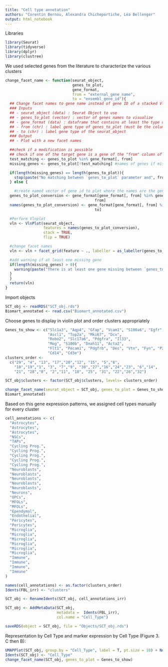 ```yaml
---
title: "Cell type annotation"
authors: "Corentin Bernou, Alexandra Chicheportiche, Léa Bellenger"
output: html_notebook
---
```

Libraries

```r
library(Seurat)
library(tidyverse)
library(dplyr)
library(clustree)
```

We used selected genes from the literature to characterize the various clusters

```r
change_facet_name <- function(seurat_object,
                              genes_to_plot,
                              gene_format,
                              from = "external_gene_name",
                              to = "ensembl_gene_id"){
  ## Change facet names to gene name instead of gene ID of a stacked Vlnplot
  ### Inputs
  ## - seurat_object (data) : Seurat Object to use 
  ## - genes_to_plot (vector) : vector of genes names to visualize
  ## - gene_format (data) : dataframe that contains at least the type of gene id present in gene_to_plot(from) and the gene label type present in your seurat object (to) 
  ## - from (chr) : label gene type of genes_to_plot (must be the column name of the annotated dataframe)
  ## - to (chr) : label gene type of the seurat_object
  ### Output
  ## - Plot with a new facet names

  ##check if a modification is possible
  ## check if one of the target gene is a gene of the "from" column of gene_format
  test_matching <- genes_to_plot %in% gene_format[, from]
  missing_genes <- genes_to_plot[!test_matching] #names of genes if missing

  if(length(missing_genes) == length(genes_to_plot)){
    stop(paste("No matching between `genes_to_plot` parameter and", from, "column of `gene_format` dataframe.\n", "Please check your parameters."))
  } else {

    #create named vector of gene id to plot where the names are the gene id
  genes_to_plot_conversion <- gene_format[gene_format[, from] %in% genes_to_plot[test_matching], 
                                        from]
  names(genes_to_plot_conversion) <- gene_format[gene_format[, from] %in% genes_to_plot[test_matching], 
                                        to]

  #Perform Vlnplot
  vln <- VlnPlot(seurat_object, 
                 features = names(genes_to_plot_conversion),
                 stack = TRUE,
                 flip = TRUE)

  #change facet names
  vln <- vln + facet_grid(feature ~ ., labeller = as_labeller(genes_to_plot_conversion))

  #add warning if at least one missing gene
  if(length(missing_genes) > 0){  
    warning(paste("There is at least one gene missing between `genes_to_plot` parameter and", from, "column of `gene_format` dataframe.\n", "These genes were not use for the plot :", paste(missing_genes, collapse = ", "), ".\n"))
  }
  }
  return(vln)
}
```

Import objects
```r
SCT_obj <- readRDS("SCT_obj.rds")
Biomart_annotated <- read.csv("Biomart_annotated.csv")
```

Choose genes to display in violin plot and order clusters appropriately
```r
Genes_to_show <- c("Slc1a3", "Aqp4", "Gfap", "Vcam1", "S100a6", "Egfr",
                   "Ascl1", "Top2a", "Mki67", "Dcx",
                   "Robo2", "Slc17a6", "Pdgfra", "Il33",
                   "Mog", "S100b", "Dnah11", "Acta2",
                   "Flt1", "Pecam1", "Pdgfrb", "Des", "Vtn", "Fyn", "P2ry12",
                   "Cd14", "Cd3e")
clusters_order <- 
  c("29", "4", "13", "17","20","12", "15", "5","8",
    "10","19","1", "3", "7","9", "30","27","16","24","23", "6","14", 
    "21", "28","0", "2","11", "18", "25", "31", "22","26","32")

SCT_obj$clusters <- factor(SCT_obj$clusters, levels= clusters_order)

change_facet_name(seurat_object = SCT_obj, genes_to_plot = Genes_to_show,
Biomart_annotated)
```


Based on this gene expression patterns, we assigned cell types manually for every cluster
```r
cell_annotations <- c(
  "Astrocytes",
  "Astrocytes",
  "Astrocytes",
  "NSCs",
  "TAPs",
  "Cycling Prog.",
  "Cycling Prog.",
  "Cycling Prog.",
  "Cycling Prog.",
  "Cycling Prog.",
  "Neuroblasts",
  "Neuroblasts",
  "Neuroblasts",
  "Neuroblasts",
  "Neuroblasts",
  "Neurons",
  "OPCs",
  "MFOLs",
  "MFOLs",
  "Ependymal",
  "Endothelial",
  "Pericytes",
  "Pericytes",
  "Microglia",
  "Microglia",
  "Microglia",
  "Microglia",
  "Microglia",
  "Microglia",
  "Immune",
  "Immune",
  "Immune",
  "Immune"
)

names(cell_annotations) <- as.factor(clusters_order)
Idents(FBL_irr) <- "clusters"

SCT_obj <- RenameIdents(SCT_obj, cell_annotations_irr)

SCT_obj <- AddMetaData(SCT_obj, 
                       metadata =  Idents(FBL_irr), 
                       col.name = "Cell_Type")

saveRDS(object = SCT_obj, file = "Objects/SCT_obj.rds")
```

Representation by Cell Type and marker expression by Cell Type (Figure 3. C then B):
```r
UMAPPlot(SCT_obj, group.by = "Cell_Type", label = T, pt.size = 10) + NoLegend()
Idents(SCT_obj) <- "Cell_Type"
change_facet_name(SCT_obj, genes_to_plot = Genes_to_show)
```




